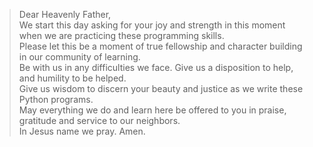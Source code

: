 > Dear Heavenly Father,\
> We start this day asking for your joy and strength in this moment when we are practicing these programming skills.\
> Please let this be a moment of true fellowship and character building in our community of learning.\
> Be with us in any difficulties we face. Give us a disposition to help, and humility to be helped.\
> Give us wisdom to discern your beauty and justice as we write these Python programs.\
> May everything we do and learn here be offered to you in praise, gratitude and service to our neighbors.\
> In Jesus name we pray. Amen.